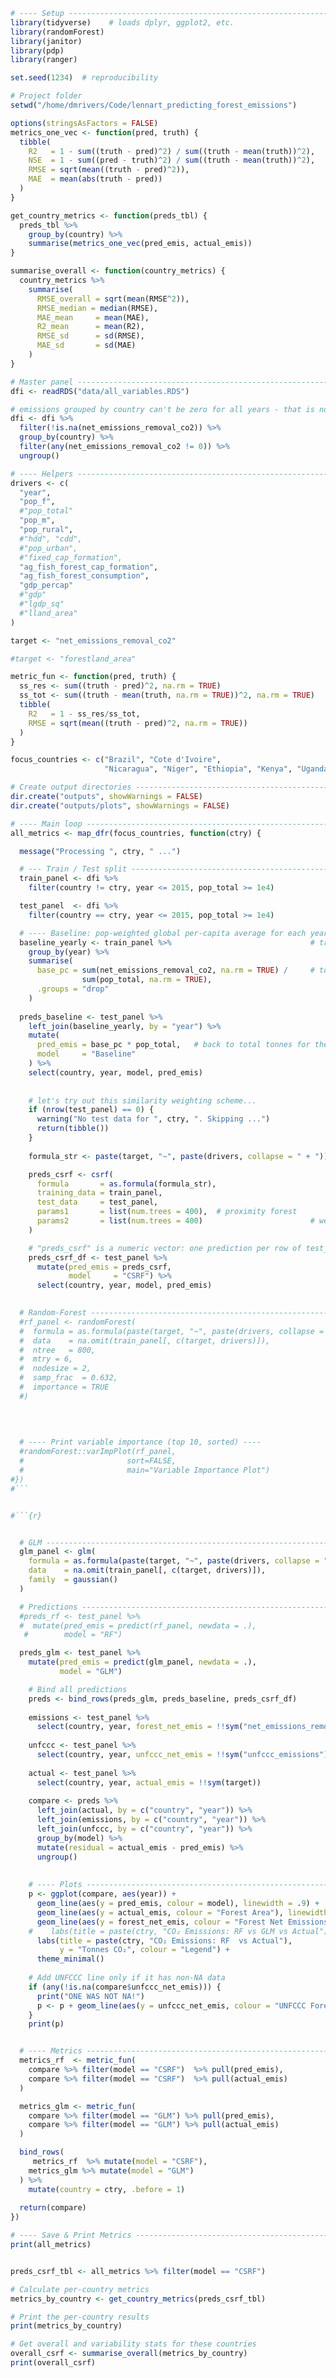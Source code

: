 ```r
# ---- Setup -------------------------------------------------------------------
library(tidyverse)    # loads dplyr, ggplot2, etc.
library(randomForest)
library(janitor)
library(pdp)
library(ranger)

set.seed(1234)  # reproducibility

# Project folder 
setwd("/home/dmrivers/Code/lennart_predicting_forest_emissions")

options(stringsAsFactors = FALSE)
metrics_one_vec <- function(pred, truth) {
  tibble(
    R2   = 1 - sum((truth - pred)^2) / sum((truth - mean(truth))^2),
    NSE  = 1 - sum((pred - truth)^2) / sum((truth - mean(truth))^2),
    RMSE = sqrt(mean((truth - pred)^2)),
    MAE  = mean(abs(truth - pred))
  )
}

get_country_metrics <- function(preds_tbl) {
  preds_tbl %>%
    group_by(country) %>%
    summarise(metrics_one_vec(pred_emis, actual_emis))
}

summarise_overall <- function(country_metrics) {
  country_metrics %>%
    summarise(
      RMSE_overall = sqrt(mean(RMSE^2)),
      RMSE_median = median(RMSE),
      MAE_mean     = mean(MAE),
      R2_mean      = mean(R2),
      RMSE_sd      = sd(RMSE),
      MAE_sd       = sd(MAE)
    )
}

# Master panel -----------------------------------------------------------------
dfi <- readRDS("data/all_variables.RDS")

# emissions grouped by country can't be zero for all years - that is not good for training
dfi <- dfi %>%
  filter(!is.na(net_emissions_removal_co2)) %>%
  group_by(country) %>%
  filter(any(net_emissions_removal_co2 != 0)) %>%
  ungroup()

# ---- Helpers -----------------------------------------------------------------
drivers <- c(
  "year",
  "pop_f",
  #"pop_total"
  "pop_m",
  "pop_rural",
  #"hdd", "cdd",
  #"pop_urban",
  #"fixed_cap_formation",
  "ag_fish_forest_cap_formation",
  "ag_fish_forest_consumption",
  "gdp_percap"
  #"gdp"
  #"lgdp_sq"
  #"lland_area"
)

target <- "net_emissions_removal_co2"

#target <- "forestland_area"

metric_fun <- function(pred, truth) {
  ss_res <- sum((truth - pred)^2, na.rm = TRUE)
  ss_tot <- sum((truth - mean(truth, na.rm = TRUE))^2, na.rm = TRUE)
  tibble(
    R2   = 1 - ss_res/ss_tot,
    RMSE = sqrt(mean((truth - pred)^2, na.rm = TRUE))
  )
}

focus_countries <- c("Brazil", "Cote d'Ivoire",
                     "Nicaragua", "Niger", "Ethiopia", "Kenya", "Uganda", "Tanzania", "Mozambique", "Ghana", "Nigeria", "Cambodia", "Myanmar", "Nepal", "Colombia", "Peru")

# Create output directories ----------------------------------------------------
dir.create("outputs", showWarnings = FALSE)
dir.create("outputs/plots", showWarnings = FALSE)

# ---- Main loop ---------------------------------------------------------------
all_metrics <- map_dfr(focus_countries, function(ctry) {

  message("Processing ", ctry, " ...")

  # --- Train / Test split -----------------------------------------------------
  train_panel <- dfi %>%
    filter(country != ctry, year <= 2015, pop_total >= 1e4)

  test_panel  <- dfi %>%
    filter(country == ctry, year <= 2015, pop_total >= 1e4)

  # ---- Baseline: pop-weighted global per-capita average for each year ----------
  baseline_yearly <- train_panel %>%                               # training data only
    group_by(year) %>% 
    summarise(
      base_pc = sum(net_emissions_removal_co2, na.rm = TRUE) /     # tonnes CO₂ per person
                sum(pop_total, na.rm = TRUE),
      .groups = "drop"
    )
  
  preds_baseline <- test_panel %>% 
    left_join(baseline_yearly, by = "year") %>% 
    mutate(
      pred_emis = base_pc * pop_total,   # back to total tonnes for the test country
      model     = "Baseline"
    ) %>% 
    select(country, year, model, pred_emis)
  
  
    # let's try out this similarity weighting scheme...
    if (nrow(test_panel) == 0) {
      warning("No test data for ", ctry, ". Skipping ...")
      return(tibble())
    }
  
    formula_str <- paste(target, "~", paste(drivers, collapse = " + "))

    preds_csrf <- csrf(
      formula       = as.formula(formula_str),
      training_data = train_panel,
      test_data     = test_panel,
      params1       = list(num.trees = 400),  # proximity forest
      params2       = list(num.trees = 400)                        # weighted forest
    )

    # "preds_csrf" is a numeric vector: one prediction per row of test_panel.
    preds_csrf_df <- test_panel %>%
      mutate(pred_emis = preds_csrf,
             model     = "CSRF") %>%
      select(country, year, model, pred_emis)

    
  # Random‑Forest --------------------------------------------------------------
  #rf_panel <- randomForest(
  #  formula = as.formula(paste(target, "~", paste(drivers, collapse = " + "))),
  #  data    = na.omit(train_panel[, c(target, drivers)]),
  #  ntree   = 800,
  #  mtry = 6,
  #  nodesize = 2,
  #  samp_frac  = 0.632,
  #  importance = TRUE
  #)
  
  

        
  # ---- Print variable importance (top 10, sorted) ----
  #randomForest::varImpPlot(rf_panel,
  #                       sort=FALSE,
  #                       main="Variable Importance Plot")
#})
#```


#```{r}


  # GLM ------------------------------------------------------------------------
  glm_panel <- glm(
    formula = as.formula(paste(target, "~", paste(drivers, collapse = " + "))),
    data    = na.omit(train_panel[, c(target, drivers)]),
    family  = gaussian()
  )

  # Predictions ----------------------------------------------------------------
  #preds_rf <- test_panel %>%
  #  mutate(pred_emis = predict(rf_panel, newdata = .),
   #        model = "RF")

  preds_glm <- test_panel %>%
    mutate(pred_emis = predict(glm_panel, newdata = .),
           model = "GLM")

    # Bind all predictions
    preds <- bind_rows(preds_glm, preds_baseline, preds_csrf_df)
    
    emissions <- test_panel %>%
      select(country, year, forest_net_emis = !!sym("net_emissions_removal_co2"))
    
    unfccc <- test_panel %>%
      select(country, year, unfccc_net_emis = !!sym("unfccc_emissions"))
     
    actual <- test_panel %>%
      select(country, year, actual_emis = !!sym(target))
    
    compare <- preds %>%
      left_join(actual, by = c("country", "year")) %>%
      left_join(emissions, by = c("country", "year")) %>%
      left_join(unfccc, by = c("country", "year")) %>%
      group_by(model) %>%
      mutate(residual = actual_emis - pred_emis) %>%
      ungroup()
    
    
    # ---- Plots -----------------------------------------------------------------
    p <- ggplot(compare, aes(year)) +
      geom_line(aes(y = pred_emis, colour = model), linewidth = .9) +
      geom_line(aes(y = actual_emis, colour = "Forest Area"), linewidth = .9) +
      geom_line(aes(y = forest_net_emis, colour = "Forest Net Emissions"), linewidth = .9) +
    #    labs(title = paste(ctry, "CO₂ Emissions: RF vs GLM vs Actual"),
      labs(title = paste(ctry, "CO₂ Emissions: RF  vs Actual"),
           y = "Tonnes CO₂", colour = "Legend") +
      theme_minimal()
     
    # Add UNFCCC line only if it has non-NA data
    if (any(!is.na(compare$unfccc_net_emis))) {
      print("ONE WAS NOT NA!")
      p <- p + geom_line(aes(y = unfccc_net_emis, colour = "UNFCCC Forest Emissions"), linewidth = .9)
    }
    print(p)


  # ---- Metrics ---------------------------------------------------------------
  metrics_rf  <- metric_fun(
    compare %>% filter(model == "CSRF")  %>% pull(pred_emis),
    compare %>% filter(model == "CSRF")  %>% pull(actual_emis)
  )

  metrics_glm <- metric_fun(
    compare %>% filter(model == "GLM") %>% pull(pred_emis),
    compare %>% filter(model == "GLM") %>% pull(actual_emis)
  )

  bind_rows(
     metrics_rf  %>% mutate(model = "CSRF"),
    metrics_glm %>% mutate(model = "GLM")
  ) %>%
    mutate(country = ctry, .before = 1)
  
  return(compare)
})

# ---- Save & Print Metrics ----------------------------------------------------
print(all_metrics)


preds_csrf_tbl <- all_metrics %>% filter(model == "CSRF")

# Calculate per-country metrics
metrics_by_country <- get_country_metrics(preds_csrf_tbl)

# Print the per-country results
print(metrics_by_country)

# Get overall and variability stats for these countries
overall_csrf <- summarise_overall(metrics_by_country)
print(overall_csrf)

```